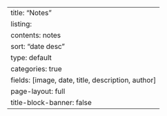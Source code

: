 ---
title: "Notes"
listing:
  contents: notes
  sort: "date desc"
  type: default
  categories: true
  fields: [image, date, title, description, author]
page-layout: full
title-block-banner: false
---